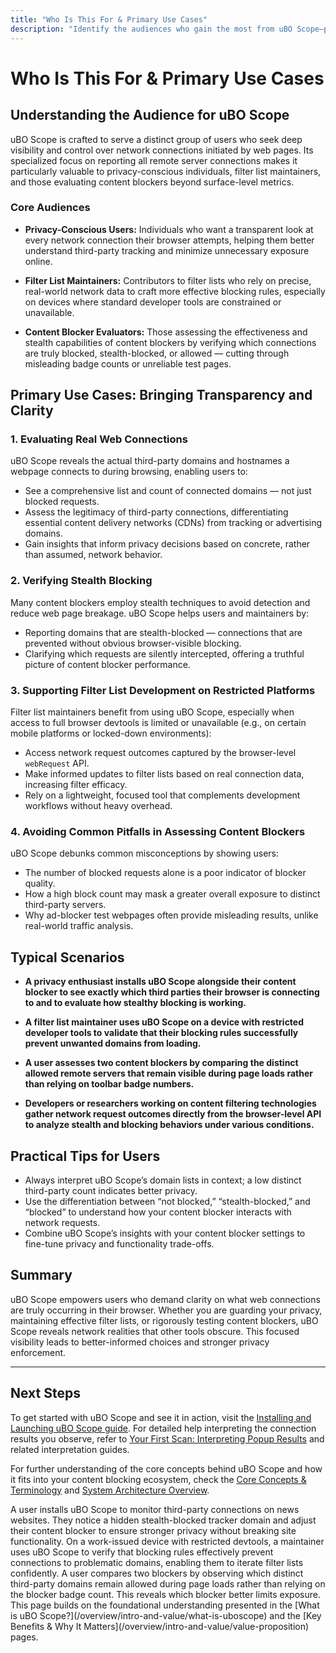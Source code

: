 ```yaml
---
title: "Who Is This For & Primary Use Cases"
description: "Identify the audiences who gain the most from uBO Scope—privacy-conscious users, filter list maintainers, and those assessing content blockers. See typical scenarios, from evaluating real web connections to verifying stealth blocking or using the tool on platforms with restricted devtools access."
---
```


# Who Is This For & Primary Use Cases

## Understanding the Audience for uBO Scope

uBO Scope is crafted to serve a distinct group of users who seek deep visibility and control over network connections initiated by web pages. Its specialized focus on reporting all remote server connections makes it particularly valuable to privacy-conscious individuals, filter list maintainers, and those evaluating content blockers beyond surface-level metrics.

### Core Audiences

- **Privacy-Conscious Users:**
  Individuals who want a transparent look at every network connection their browser attempts, helping them better understand third-party tracking and minimize unnecessary exposure online.

- **Filter List Maintainers:**
  Contributors to filter lists who rely on precise, real-world network data to craft more effective blocking rules, especially on devices where standard developer tools are constrained or unavailable.

- **Content Blocker Evaluators:**
  Those assessing the effectiveness and stealth capabilities of content blockers by verifying which connections are truly blocked, stealth-blocked, or allowed — cutting through misleading badge counts or unreliable test pages.

## Primary Use Cases: Bringing Transparency and Clarity

### 1. Evaluating Real Web Connections

uBO Scope reveals the actual third-party domains and hostnames a webpage connects to during browsing, enabling users to:

- See a comprehensive list and count of connected domains — not just blocked requests.
- Assess the legitimacy of third-party connections, differentiating essential content delivery networks (CDNs) from tracking or advertising domains.
- Gain insights that inform privacy decisions based on concrete, rather than assumed, network behavior.

### 2. Verifying Stealth Blocking

Many content blockers employ stealth techniques to avoid detection and reduce web page breakage. uBO Scope helps users and maintainers by:

- Reporting domains that are stealth-blocked — connections that are prevented without obvious browser-visible blocking.
- Clarifying which requests are silently intercepted, offering a truthful picture of content blocker performance.

### 3. Supporting Filter List Development on Restricted Platforms

Filter list maintainers benefit from using uBO Scope, especially when access to full browser devtools is limited or unavailable (e.g., on certain mobile platforms or locked-down environments):

- Access network request outcomes captured by the browser-level `webRequest` API.
- Make informed updates to filter lists based on real connection data, increasing filter efficacy.
- Rely on a lightweight, focused tool that complements development workflows without heavy overhead.

### 4. Avoiding Common Pitfalls in Assessing Content Blockers

uBO Scope debunks common misconceptions by showing users:

- The number of blocked requests alone is a poor indicator of blocker quality.
- How a high block count may mask a greater overall exposure to distinct third-party servers.
- Why ad-blocker test webpages often provide misleading results, unlike real-world traffic analysis.

## Typical Scenarios

- **A privacy enthusiast installs uBO Scope alongside their content blocker to see exactly which third parties their browser is connecting to and to evaluate how stealthy blocking is working.**

- **A filter list maintainer uses uBO Scope on a device with restricted developer tools to validate that their blocking rules successfully prevent unwanted domains from loading.**

- **A user assesses two content blockers by comparing the distinct allowed remote servers that remain visible during page loads rather than relying on toolbar badge numbers.**

- **Developers or researchers working on content filtering technologies gather network request outcomes directly from the browser-level API to analyze stealth and blocking behaviors under various conditions.**

## Practical Tips for Users

- Always interpret uBO Scope’s domain lists in context; a low distinct third-party count indicates better privacy.
- Use the differentiation between “not blocked,” “stealth-blocked,” and “blocked” to understand how your content blocker interacts with network requests.
- Combine uBO Scope’s insights with your content blocker settings to fine-tune privacy and functionality trade-offs.

## Summary

uBO Scope empowers users who demand clarity on what web connections are truly occurring in their browser. Whether you are guarding your privacy, maintaining effective filter lists, or rigorously testing content blockers, uBO Scope reveals network realities that other tools obscure. This focused visibility leads to better-informed choices and stronger privacy enforcement.

---

## Next Steps

To get started with uBO Scope and see it in action, visit the [Installing and Launching uBO Scope guide](/guides/getting-started/install-use). For detailed help interpreting the connection results you observe, refer to [Your First Scan: Interpreting Popup Results](/guides/getting-started/first-connection-overview) and related interpretation guides.

For further understanding of the core concepts behind uBO Scope and how it fits into your content blocking ecosystem, check the [Core Concepts & Terminology](/overview/core-concepts-architecture/concepts-terminology) and [System Architecture Overview](/overview/core-concepts-architecture/system-architecture).


<AccordionGroup title="Use Case Examples & Practical Scenarios">
<Accordion title="Privacy-Conscious User Scenario">
A user installs uBO Scope to monitor third-party connections on news websites. They notice a hidden stealth-blocked tracker domain and adjust their content blocker to ensure stronger privacy without breaking site functionality.
</Accordion>
<Accordion title="Filter List Maintainer Scenario">
On a work-issued device with restricted devtools, a maintainer uses uBO Scope to verify that blocking rules effectively prevent connections to problematic domains, enabling them to iterate filter lists confidently.
</Accordion>
<Accordion title="Content Blocker Evaluator Scenario">
A user compares two blockers by observing which distinct third-party domains remain allowed during page loads rather than relying on the blocker badge count. This reveals which blocker better limits exposure.
</Accordion>
</AccordionGroup>

<Note>
This page builds on the foundational understanding presented in the [What is uBO Scope?](/overview/intro-and-value/what-is-uboscope) and the [Key Benefits & Why It Matters](/overview/intro-and-value/value-proposition) pages.
</Note>

